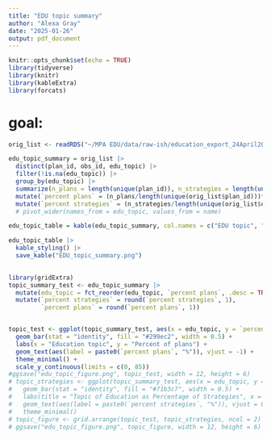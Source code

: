 ```yaml
---
title: "EDU topic summary"
author: "Alexa Gray"
date: "2025-01-26"
output: pdf_document
---
```


```r
knitr::opts_chunk$set(echo = TRUE)
library(tidyverse)
library(knitr)
library(kableExtra)
library(forcats)
```

# goal:  

```r
orig_list <- readRDS("~/MPA EDU/data/raw-ish/education_export_24April2025.Rds")
```

```r
edu_topic_summary = orig_list |> 
  distinct(plan_id, obs_id, edu_topic) |> 
  filter(!is.na(edu_topic)) |> 
  group_by(edu_topic) |> 
  summarize(n_plans = length(unique(plan_id)), n_strategies = length(unique(obs_id))) |> 
  mutate(`percent plans` = (n_plans/length(unique(orig_list$plan_id)))*100) |> 
  mutate(`percent strategies` = (n_strategies/length(unique(orig_list$obs_id)))*100)
  # pivot_wider(names_from = edu_topic, values_from = name) 
```

```r
edu_topic_table = kable(edu_topic_summary, col.names = c("EDU topic", "Number of Plans", "Number of Strategies", "Percent of Plans", "Percent of Strategies"), digits = 1) 

edu_topic_table |> 
  kable_styling() |> 
  save_kable("EDU_topic_summary.png")
  
```

```r
library(gridExtra)
topic_summary_test <- edu_topic_summary |> 
  mutate(edu_topic = fct_reorder(edu_topic, `percent plans`, .desc = TRUE)) |> 
  mutate(`percent strategies` = round(`percent strategies`, 1),
         `percent plans` = round(`percent plans`, 1))


topic_test <- ggplot(topic_summary_test, aes(x = edu_topic, y = `percent plans`)) +
  geom_bar(stat = "identity", fill = "#299ec2", width = 0.5) +
  labs(x = "Education topic", y = "Percent of plans") +
  geom_text(aes(label = paste0(`percent plans`, "%")), vjust = -1) +
  theme_minimal() +
  scale_y_continuous(limits = c(0, 85))
#ggsave("edu_topic_figure.png", topic_test, width = 12, height = 6)
# topic_strategies <- ggplot(topic_summary_test, aes(x = edu_topic, y = `percent strategies`)) + 
#   geom_bar(stat = "identity", fill = "#71b3c7", width = 0.5) + 
#   labs(title = "Topic of Education as Percentage of Strategies", x = "Education topic", y = "Percent") + 
#   geom_text(aes(label = paste0(`percent strategies`, "%")), vjust = 0.001) +
#   theme_minimal()
# topic_figure <- grid.arrange(topic_test, topic_strategies, ncol = 2)
# ggsave("edu_topic_figure.png", topic_figure, width = 12, height = 6)

```

